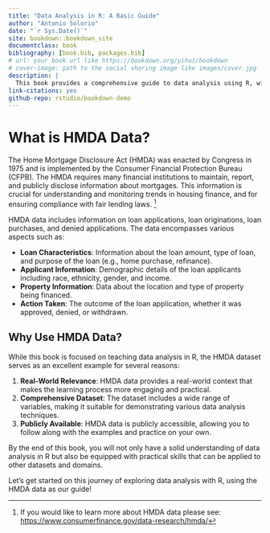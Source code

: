 ---
title: "Data Analysis in R: A Basic Guide"
author: "Antonio Solorio"
date: "`r Sys.Date()`"
site: bookdown::bookdown_site
documentclass: book
bibliography: [book.bib, packages.bib]
# url: your book url like https://bookdown.org/yihui/bookdown
# cover-image: path to the social sharing image like images/cover.jpg
description: |
  This book provides a comprehensive guide to data analysis using R, with a focus on the Home Mortgage Disclosure Act (HMDA) data as a practical example. It covers the essential techniques and tools needed to perform effective data analysis, offering step-by-step instructions and detailed explanations. The HTML output format for this book is bookdown::gitbook, as set in the _output.yml file.
link-citations: yes
github-repo: rstudio/bookdown-demo
---

# What is HMDA Data?

The Home Mortgage Disclosure Act (HMDA) was enacted by Congress in 1975 and is implemented by the Consumer Financial Protection Bureau (CFPB). The HMDA requires many financial institutions to maintain, report, and publicly disclose information about mortgages. This information is crucial for understanding and monitoring trends in housing finance, and for ensuring compliance with fair lending laws. [^1]

HMDA data includes information on loan applications, loan originations, loan purchases, and denied applications. The data encompasses various aspects such as:

- **Loan Characteristics**: Information about the loan amount, type of loan, and purpose of the loan (e.g., home purchase, refinance).
- **Applicant Information**: Demographic details of the loan applicants including race, ethnicity, gender, and income.
- **Property Information**: Data about the location and type of property being financed.
- **Action Taken**: The outcome of the loan application, whether it was approved, denied, or withdrawn.

## Why Use HMDA Data?

While this book is focused on teaching data analysis in R, the HMDA dataset serves as an excellent example for several reasons:

1. **Real-World Relevance**: HMDA data provides a real-world context that makes the learning process more engaging and practical.
2. **Comprehensive Dataset**: The dataset includes a wide range of variables, making it suitable for demonstrating various data analysis techniques.
3. **Publicly Available**: HMDA data is publicly accessible, allowing you to follow along with the examples and practice on your own.

By the end of this book, you will not only have a solid understanding of data analysis in R but also be equipped with practical skills that can be applied to other datasets and domains.

Let's get started on this journey of exploring data analysis with R, using the HMDA data as our guide!

[^1]: If you would like to learn more about HMDA data please see: <https://www.consumerfinance.gov/data-research/hmda/>
